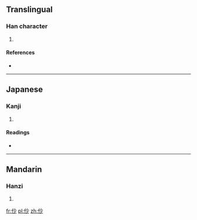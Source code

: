 ==Translingual==

===Han character===
{{Han char|rn=9|rad=人|as=04|sn=6|four=|canj=人火竹 (OFH)|ids=⿰[[亻]][[少]]}}

# {{defn|Han|sort=人04}}

====References====
* {{Han ref|kx=0094.070|dkj=00399|dj=0199.130|hdz=10121.060|uh=4EEF|ud=20207}}

----

==Japanese==

===Kanji===
{{ja-kanji|grade=|rs=人04}}

# {{defn|lang=ja|sort=人04}}

====Readings====
* {{ja-readings|on=[[そう]] (sō), [[しょう]] (shō), [[びょう]] (byō), [[みょう]] (myō)|kun=[[さいさま]] (saisama)}}

----

==Mandarin==

===Hanzi===
{{cmn-hanzi|pin=[[áng]] ([[ang2]]), [[chào]] ([[chao4]]), [[yǎng]] ([[yang3]]), [[yàng]] ([[yang4]])|wg=ang<sup>2</sup>, ch'ao<sup>4</sup>, yang<sup>3</sup>, yang<sup>4</sup>}}

# {{defn|lang=cmn|sort=人04}}

[[fr:仯]]
[[pl:仯]]
[[zh:仯]]